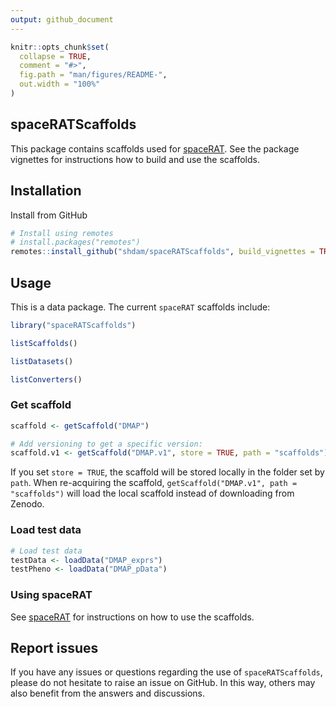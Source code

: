 ```yaml
---
output: github_document
---
```


<!-- README.md is generated from README.Rmd. Please edit that file -->

```r
knitr::opts_chunk$set(
  collapse = TRUE,
  comment = "#>",
  fig.path = "man/figures/README-",
  out.width = "100%"
)
```

## spaceRATScaffolds

This package contains scaffolds used for
[spaceRAT](https://github.com/shdam/spaceRAT). 
See the package vignettes for instructions how to build and use the scaffolds.

## Installation

Install from GitHub

``` r
# Install using remotes
# install.packages("remotes")
remotes::install_github("shdam/spaceRATScaffolds", build_vignettes = TRUE)
```


## Usage

This is a data package.
The current `spaceRAT` scaffolds include:

```r

library("spaceRATScaffolds")

listScaffolds()

listDatasets()

listConverters()
```

### Get scaffold

```r
scaffold <- getScaffold("DMAP")

# Add versioning to get a specific version:
scaffold.v1 <- getScaffold("DMAP.v1", store = TRUE, path = "scaffolds")
```

If you set `store = TRUE`, the scaffold will be stored locally in the folder
set by `path`.
When re-acquiring the scaffold, `getScaffold("DMAP.v1", path = "scaffolds")`
will load the local scaffold instead of downloading from Zenodo.

<!-- 
### Get scaffolds with SciDataFlow 

The scaffolds are managed with 
[SciDataFlow](https://github.com/vsbuffalo/scidataflow). 
If you have it installed, you can download all scaffolds with
`sdf pull` after cloning the repository.  

This will put the scaffolds in `inst/extdata`. 
Therefore, set `path = "inst/extdata"` when loading the scaffold 
with `getScaffold()`. 
-->

### Load test data

```r

# Load test data 
testData <- loadData("DMAP_exprs")
testPheno <- loadData("DMAP_pData")
```

### Using spaceRAT

See [spaceRAT](https://github.com/shdam/spaceRAT) for instructions on how
to use the scaffolds.

## Report issues

If you have any issues or questions regarding the use of `spaceRATScaffolds`, please do not hesitate to raise an issue on GitHub.
In this way, others may also benefit from the answers and discussions.
